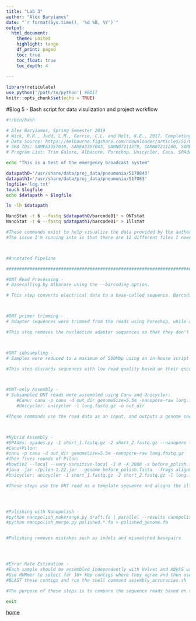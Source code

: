 ```yaml
---
title: "Lab 3"
author: "Alex Baryiames"
date: "`r format(Sys.time(), '%d %B, %Y')`"
output: 
  html_document:
    theme: united
    highlight: tango
    df_print: paged
    toc: true
    toc_float: true
    toc_depth: 4
  
---
```



```r
library(reticulate)
use_python('/path/to/python') #EDIT
knitr::opts_chunk$set(echo = TRUE)
```

#Blog 5 - Bash script for data visulization and project workflow



```bash
#!/bin/bash

# Alex Baryiames, Spring Semester 2019
# Wick, R.R., Judd, L.M., Gorrie, C.L. and Holt, K.E., 2017. Completing bacterial genome assemblies with multiplex MinION sequencing. Microbial genomics, 3(10).
# Data Source: https://melbourne.figshare.com/ndownloader/articles/5170831/versions/1, https://melbourne.figshare.com/ndownloader/articles/5170843/versions/1
# SRA IDs: SAMEA3357010, SAMEA3357043, SAMN07211279, SAMN07211280, SAMEA3357223, SAMEA3357193, SAMEA3357346, SAMEA3357374, SAMEA3357320, SAMN07211281, SAMN07211282, SAMEA3357405
# Program List: Trim Galore, Albacore, Porechop, Unicycler, Canu, SPAdes, Pilon, Nanopolish, ABySS, Velvet

echo "This is a test of the emergency broadcast system"

datapathO='/usr/share/data/proj_data/pneumonia/5170843'
datapathI='/usr/share/data/proj_data/pneumonia/517083'
logfile='log.txt'
touch $logfile
echo $datapath > $logfile

ls -lh $datapath

NanoStat -t 6 --fastq $datapathO/barcode01* > ONTstat
NanoStat -t 6 --fastq $datapathI/barcode01* > Illstat

#These commands exist to help visualize the data provided by the authors of the paper. Included in these data are the average read length from the sequencing data as well as min length, max length, and file size. This can help analize data manipulation if it is included in bash commands that work with the data. It is then possible to check every step to make sure that the results are expected. 
#The issue I'm running into is that there are 12 different files I need to visualize from two different sequencing platforms for a total of 24 files.  I need to find a better way to automatically analize all 24 files and write them to a single document.



#Annotated Pipeline

##############################################################################################

#ONT Read Processing -
# Basecalling by Albacore using the --barcoding option.

# This step converts electrical data to a base-called sequence. Barcoding is a method to separate many samples from a single run.



#ONT primer trimming -
# Adapter sequences were trimmed from the reads using Porechop, while also using barcoding binning.

#This step removes the nucleotide adapter sequences so that they don't interfere with data analysis



#ONT subsampling -
# Samples were reduced to a maximum of 500Mbp using an in-house script (fastq_to_fastq.py)

#This step discards sequences with low read quality based on their qscores



#ONT-only Assembly -
# Subsampled ONT reads were assembled using Canu and Unicycler:
	#Canu: canu -p canu -d out_dir genomeSize=5.5m -nanopore-raw long.fastq.gz
	#Unicycler: unicycler -l long.fastq.gz -o out_dir

#These commands use the read data as an input, and outputs a genome sequence



#Hybrid Assembly -
#SPAdes: spades.py -1 short_1.fastq.gz -2 short_2.fastq.gz --nanopore long.fastq.gz -o out_dir --careful
#Canu+Pilon:
#canu -p canu -d out_dir genomeSize=5.5m -nanopore-raw long.fastq.gz
#Then fives rounds of Pilon:
#bowtie2 --local --very-sensitive-local -I 0 -X 2000 -x before_polish.fasta -1 short_1.fastq.gz -2 short_2.fastq.gz | samtools sort -o alignments.bam -T reads.tmp -; samtools index alignments.bam
#java -jar ~/pilon-1.22.jar --genome before_polish.fasta --frags alignments.bam --changes --output after_polish --outdir out_dir --fix all
#Unicycler: unicycler -1 short_1.fastq.gz -2 short_2.fastq.gz -l long.fastq.gz -o out_dir

#These steps use the ONT read as a template sequence and aligns the illumina reads to it




#Polishing with Nanopolish -
#python nanopolish_makerange.py draft.fa | parallel --results nanopolish.results -P 8 nanopolish variants --consensus polished.{1}.fa -w {1} -r reads.fa -b reads.sorted.bam -g draft.fa -t 4 --min-candidate-frequency 0.1
#python nanopolish_merge.py polished.*.fa > polished_genome.fa


#Polishing removes mistakes such as indels and mismatched basepairs




#Error Rate Estimation -
#Each sample should be assembled independently with Velvet and ABySS using the shell command (assemblied_for_error_rate_estimation.sh)
#Use MUMmer to select for 10+ kbp contigs where they agree and then use them with BLAST
#BLAST these contigs and run the shell command assembly_accuracies.sh

#The purpose of these steps is to compare the sequence reads based on their sequencing platforms. 

exit

```

[home](https://rsh249.github.io/applied_bioinformatics)


